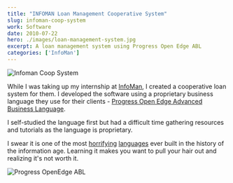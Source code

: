 ```yaml
---
title: "INFOMAN Loan Management Cooperative System"
slug: infoman-coop-system
work: Software
date: 2010-07-22
hero: ./images/loan-management-system.jpg
excerpt: A loan management system using Progress Open Edge ABL
categories: ['InfoMan']
---
```


![Infoman Coop System](./images/coop-system.jpg)

While I was taking up my internship at [InfoMan](http://infomaninc.com/), I created a cooperative loan system for them. I developed the software using a proprietary business language they use for their clients - [Progress Open Edge Advanced Business Language](http://en.wikipedia.org/wiki/OpenEdge/_Advanced/_Business/_Language).

I self-studied the language first but had a difficult time gathering resources and tutorials as the language is proprietary.

I swear it is one of the most [horrifying](https://abevoelker.com/cure_for_the_plague_openedge_migration/) [languages](http://www.oehive.org/node/1913) ever built in the history of the information age. Learning it makes you want to pull your hair out and realizing it's not worth it.

![Progress OpenEdge ABL](./images/progress-openedge-abl.jpg)
